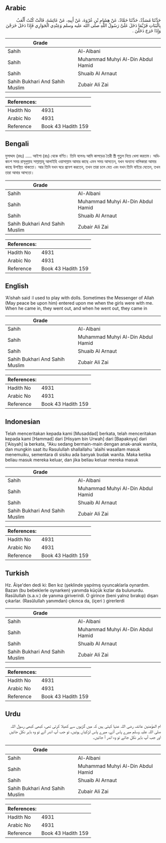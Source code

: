 ## Arabic


<div dir="rtl" lang="ar" style={{fontSize:'larger',backgroundColor:'#f8f9fa',padding:20}}>
حَدَّثَنَا مُسَدَّدٌ، حَدَّثَنَا حَمَّادٌ، عَنْ هِشَامِ بْنِ عُرْوَةَ، عَنْ أَبِيهِ، عَنْ عَائِشَةَ، قَالَتْ كُنْتُ أَلْعَبُ بِالْبَنَاتِ فَرُبَّمَا دَخَلَ عَلَىَّ رَسُولُ اللَّهِ صلى الله عليه وسلم وَعِنْدِي الْجَوَارِي فَإِذَا دَخَلَ خَرَجْنَ وَإِذَا خَرَجَ دَخَلْنَ ‏.‏
</div>
<div style={{backgroundColor:'#f8f9fa',padding:20, marginBottom: 10}}><table> <thead> <tr> <th>Grade</th> <th></th> </tr> </thead> <tbody> <tr><td>Sahih</td><td>Al-Albani</td></tr><tr><td>Sahih</td><td>Muhammad Muhyi Al-Din Abdul Hamid</td></tr><tr><td>Sahih</td><td>Shuaib Al Arnaut</td></tr><tr><td>Sahih Bukhari And Sahih Muslim</td><td>Zubair Ali Zai</td></tr></tbody></table><table> <thead> <tr> <th>References:</th> <th></th> </tr> </thead> <tbody><tr><td>Hadith No</td><td>4931</td></tr><tr><td>Arabic No</td><td>4931</td></tr><tr><td>Reference</td><td>Book 43 Hadith 159</td></tr></tbody></table></div>

## Bengali


<div dir="ltr" lang="bn" style={{fontSize:'larger',backgroundColor:'#f8f9fa',padding:20}}>
মুসাদ্দাদ (রহঃ) ..... আইশা (রাঃ) থেকে বর্ণিত। তিনি বলেনঃ আমি কাপড়ের তৈরী স্ত্রী পুতুল নিয়ে খেলা করতাম। অধিকাংশ সময় রাসূলুল্লাহ সাল্লাল্লাহু আলাইহি ওয়াসাল্লাম আমার কাছে এমন সময় আসতেন, যখন অন্যান্য বালিকারা আমার কাছে উপস্থিত থাকতো। আর তিনি যখন ঘরে প্রবেশ করতেন, তখন তারা চলে যেত এবং যখন তিনি বাইরে যেতেন, তখন তারা আবার আসতো।
</div>
<div style={{backgroundColor:'#f8f9fa',padding:20, marginBottom: 10}}><table> <thead> <tr> <th>Grade</th> <th></th> </tr> </thead> <tbody> <tr><td>Sahih</td><td>Al-Albani</td></tr><tr><td>Sahih</td><td>Muhammad Muhyi Al-Din Abdul Hamid</td></tr><tr><td>Sahih</td><td>Shuaib Al Arnaut</td></tr><tr><td>Sahih Bukhari And Sahih Muslim</td><td>Zubair Ali Zai</td></tr></tbody></table><table> <thead> <tr> <th>References:</th> <th></th> </tr> </thead> <tbody><tr><td>Hadith No</td><td>4931</td></tr><tr><td>Arabic No</td><td>4931</td></tr><tr><td>Reference</td><td>Book 43 Hadith 159</td></tr></tbody></table></div>

## English


<div dir="ltr" lang="en" style={{fontSize:'larger',backgroundColor:'#f8f9fa',padding:20}}>
‘A’ishah said :I used to play with dolls. Sometimes the Messenger of Allah (May peace be upon him) entered upon me when the girls were with me. When he came in, they went out, and when he went out, they came in
</div>
<div style={{backgroundColor:'#f8f9fa',padding:20, marginBottom: 10}}><table> <thead> <tr> <th>Grade</th> <th></th> </tr> </thead> <tbody> <tr><td>Sahih</td><td>Al-Albani</td></tr><tr><td>Sahih</td><td>Muhammad Muhyi Al-Din Abdul Hamid</td></tr><tr><td>Sahih</td><td>Shuaib Al Arnaut</td></tr><tr><td>Sahih Bukhari And Sahih Muslim</td><td>Zubair Ali Zai</td></tr></tbody></table><table> <thead> <tr> <th>References:</th> <th></th> </tr> </thead> <tbody><tr><td>Hadith No</td><td>4931</td></tr><tr><td>Arabic No</td><td>4931</td></tr><tr><td>Reference</td><td>Book 43 Hadith 159</td></tr></tbody></table></div>

## Indonesian


<div dir="ltr" lang="id" style={{fontSize:'larger',backgroundColor:'#f8f9fa',padding:20}}>
Telah menceritakan kepada kami [Musaddad] berkata, telah menceritakan kepada kami [Hammad] dari [Hisyam bin Urwah] dari [Bapaknya] dari ['Aisyah] ia berkata, "Aku sedang bermain-main dengan anak-anak wanita, dan mungkin saat itu Rasulullah shallallahu 'alaihi wasallam masuk menemuiku, sementara di sisiku ada banyak budak wanita. Maka ketika beliau masuk mereka keluar, dan jika beliau keluar mereka masuk
</div>
<div style={{backgroundColor:'#f8f9fa',padding:20, marginBottom: 10}}><table> <thead> <tr> <th>Grade</th> <th></th> </tr> </thead> <tbody> <tr><td>Sahih</td><td>Al-Albani</td></tr><tr><td>Sahih</td><td>Muhammad Muhyi Al-Din Abdul Hamid</td></tr><tr><td>Sahih</td><td>Shuaib Al Arnaut</td></tr><tr><td>Sahih Bukhari And Sahih Muslim</td><td>Zubair Ali Zai</td></tr></tbody></table><table> <thead> <tr> <th>References:</th> <th></th> </tr> </thead> <tbody><tr><td>Hadith No</td><td>4931</td></tr><tr><td>Arabic No</td><td>4931</td></tr><tr><td>Reference</td><td>Book 43 Hadith 159</td></tr></tbody></table></div>

## Turkish


<div dir="ltr" lang="tr" style={{fontSize:'larger',backgroundColor:'#f8f9fa',padding:20}}>
Hz. Âişe'den dedi ki: Ben kız (şeklinde yapılmış oyuncaklarla oynardım. Bazan (bu bebeklerle oynarken) yanımda küçük kızlar da bulunurdu. Rasûlullah (s.a.v.) de yanıma giriverirdi. O girince (beni yalnız bırakıp) dışarı çıkarlar. (Rasûlullah yanımdan) çıkınca da, (içeri ) girerlerdi
</div>
<div style={{backgroundColor:'#f8f9fa',padding:20, marginBottom: 10}}><table> <thead> <tr> <th>Grade</th> <th></th> </tr> </thead> <tbody> <tr><td>Sahih</td><td>Al-Albani</td></tr><tr><td>Sahih</td><td>Muhammad Muhyi Al-Din Abdul Hamid</td></tr><tr><td>Sahih</td><td>Shuaib Al Arnaut</td></tr><tr><td>Sahih Bukhari And Sahih Muslim</td><td>Zubair Ali Zai</td></tr></tbody></table><table> <thead> <tr> <th>References:</th> <th></th> </tr> </thead> <tbody><tr><td>Hadith No</td><td>4931</td></tr><tr><td>Arabic No</td><td>4931</td></tr><tr><td>Reference</td><td>Book 43 Hadith 159</td></tr></tbody></table></div>

## Urdu


<div dir="rtl" lang="ur" style={{fontSize:'larger',backgroundColor:'#f8f9fa',padding:20}}>
ام المؤمنین عائشہ رضی اللہ عنہا کہتی ہیں کہ میں گڑیوں سے کھیلا کرتی تھی، کبھی کبھی رسول اللہ صلی اللہ علیہ وسلم میرے پاس آتے، میرے پاس لڑکیاں ہوتیں، تو جب آپ اندر آتے تو وہ باہر نکل جاتیں اور جب آپ باہر نکل جاتے تو وہ اندر آ جاتیں۔
</div>
<div style={{backgroundColor:'#f8f9fa',padding:20, marginBottom: 10}}><table> <thead> <tr> <th>Grade</th> <th></th> </tr> </thead> <tbody> <tr><td>Sahih</td><td>Al-Albani</td></tr><tr><td>Sahih</td><td>Muhammad Muhyi Al-Din Abdul Hamid</td></tr><tr><td>Sahih</td><td>Shuaib Al Arnaut</td></tr><tr><td>Sahih Bukhari And Sahih Muslim</td><td>Zubair Ali Zai</td></tr></tbody></table><table> <thead> <tr> <th>References:</th> <th></th> </tr> </thead> <tbody><tr><td>Hadith No</td><td>4931</td></tr><tr><td>Arabic No</td><td>4931</td></tr><tr><td>Reference</td><td>Book 43 Hadith 159</td></tr></tbody></table></div>